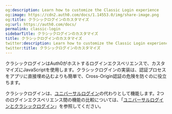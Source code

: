 ```yaml
---
og:description: Learn how to customize the Classic Login experience
og:image: https://cdn2.auth0.com/docs/1.14553.0/img/share-image.png
og:title: クラシックログインのカスタマイズ
og:url: https://auth0.com/docs/
permalink: classic-login
sidebarTitle: クラシックログインのカスタマイズ
title: クラシックログインのカスタマイズ
twitter:description: Learn how to customize the Classic Login experience
twitter:title: クラシックログインのカスタマイズ
---
```


クラシックログインはAuth0がホストするログインエクスペリエンスで、カスタマイズにJavaScriptを使用します。クラシックログインの実装は、認証プロセスをアプリに直接埋め込むよりも簡単で、Cross-Origin認証の危険を防ぐのに役立ちます。

クラシックログインは、[ユニバーサルログイン](/login/universal-login/universal-experience)の代わりとして機能します。2つのログインエクスペリエンス間の機能の比較については、「[ユニバーサルログインとクラシックログイン](/login/universal-login/universal-login-vs-classic-login)」を参照してください。